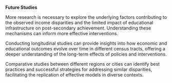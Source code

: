**Future Studies**

More research is necessary to explore the underlying factors contributing to the observed income disparities and the limited impact of educational infrastructure on post-secondary achievement. Understanding these mechanisms can inform more effective interventions.

Conducting longitudinal studies can provide insights into how economic and educational outcomes evolve over time in different census tracts, offering a deeper understanding of the long-term effects of policies and interventions.

Comparative studies between different regions or cities can identify best practices and successful strategies for addressing similar disparities, facilitating the replication of effective models in diverse contexts.